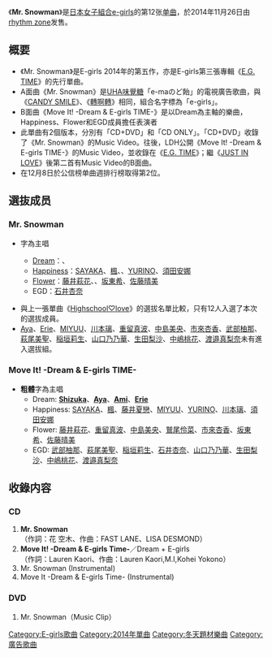 {{Infobox Single
| Name           = Mr. Snowman
| Cover          = 
| Artist         = [[E-girls|E-girls]]
| Album          = [[E.G._TIME|E.G. TIME]]
| A-side         = Mr. Snowman
| B-side         = Move It! -Dream & E-girls TIME-
| Released       = 2014年11月26日
| Format         = [[單曲|單曲]]
| Recorded       = 2014年<br/>{{JPN}}
| Genre          = [[J-POP|J-POP]]
| Lenght         =
| Label          = [[rhythm_zone|rhythm zone]]
| Writer         = 
| Producer       = 
| Certification  = 
| Chart position = * 週間最高排名第2位<small>（[[Oricon公信榜|Oricon]]）</small>
* 2014年11月度月排名第6名
| Last single    = [[Highschool♡love|Highschool♡love]]<br/>（2014年）
| This single    = '''Mr. Snowman'''<br/>（2014年）
| Next single    = [[Anniversary!!|Anniversary!!]]<br/>（2015年）
| Misc           =
}}

《'''Mr. Snowman'''》是[[日本|日本]][[女子組合|女子組合]][[e-girls|e-girls]]的第12张[[单曲|单曲]]，於2014年11月26日由[[rhythm_zone|rhythm zone]]发售。

== 概要 ==
* 《Mr. Snowman》是E-girls 2014年的第五作，亦是E-girls第三張專輯《[[E.G._TIME|E.G. TIME]]》的先行單曲。
* A面曲《Mr. Snowman》是[[味覺糖|UHA味覺糖]]「e-maのど飴」的電視廣告歌曲，與《[[CANDY_SMILE|CANDY SMILE]]》、《[[轉啊轉|轉啊轉]]》相同，組合名字標為「e-girls」。
* B面曲《Move It! -Dream & E-girls TIME-》是以Dream為主軸的樂曲，Happiness、Flower和EGD成員擔任表演者
* 此單曲有2個版本，分別有「CD+DVD」和「CD ONLY」。「CD+DVD」收錄了《Mr. Snowman》的Music Video。往後，LDH公開《Move It! -Dream & E-girls TIME-》的Music Video，並收錄在《[[E.G._TIME|E.G. TIME]]》；繼《[[THE_NEVER_ENDING_STORY|JUST IN LOVE]]》後第二首有Music Video的B面曲。
* 在12月8日於公信榜单曲週排行榜取得第2位。

== 選抜成员 ==
===Mr. Snowman===
* {{Highlight|螢光|yellow}}字為主唱
** [[Dream_(日本音樂團體)|Dream]]：{{highlight|[[西田靜香|Shizuka]]|yellow}}、{{highlight|[[中島麻未|Ami]]|yellow}}
** [[Happiness_(組合)|Happiness]]：[[SAYAKA|SAYAKA]]、[[土橋楓|楓]]、{{highlight|[[藤井夏戀|藤井夏戀]]|yellow}}、[[鈴木結莉乃|YURINO]]、[[須田安娜|須田安娜]]
** [[Flower|Flower]]：[[藤井萩花|藤井萩花]]、{{highlight|[[鷲尾伶菜|鷲尾伶菜]]|yellow}}、[[坂東希|坂東希]]、[[佐藤晴美|佐藤晴美]]
** EGD：[[石井杏奈|石井杏奈]]

* 與上一張單曲《[[Highschool♡love|Highschool♡love]]》的選拔名單比較，只有12人入選了本次的選拔成員。
* [[高本彩|Aya]]、[[阿部繪里惠|Erie]]、[[有磯實結|MIYUU]]、[[川本璃|川本璃]]、[[重留真波|重留真波]]、[[中島美央|中島美央]]、[[市來杏香|市來杏香]]、[[武部柚那|武部柚那]]、[[萩尾美聖|萩尾美聖]]、[[稲垣莉生|稲垣莉生]]、[[山口乃乃華|山口乃乃華]]、[[生田梨沙|生田梨沙]]、[[中嶋桃花|中嶋桃花]]、[[渡邉真梨奈|渡邉真梨奈]]未有進入選拔組。

===Move It! -Dream & E-girls TIME-===
* '''粗體'''字為主唱
**Dream: '''[[西田靜香|Shizuka]]'''、'''[[高本彩|Aya]]'''、'''[[中島麻未|Ami]]'''、'''[[阿部繪里惠|Erie]]'''
**Happiness: [[SAYAKA|SAYAKA]]、[[土橋楓|楓]]、[[藤井夏戀|藤井夏戀]]、[[有磯實結|MIYUU]]、[[鈴木結莉乃|YURINO]]、[[川本璃|川本璃]]、[[須田安娜|須田安娜]]
**Flower: [[藤井萩花|藤井萩花]]、[[重留真波|重留真波]]、[[中島美央|中島美央]]、[[鷲尾伶菜|鷲尾伶菜]]、[[市來杏香|市來杏香]]、[[坂東希|坂東希]]、[[佐藤晴美|佐藤晴美]]
**EGD: [[武部柚那|武部柚那]]、[[萩尾美聖|萩尾美聖]]、[[稲垣莉生|稲垣莉生]]、[[石井杏奈|石井杏奈]]、[[山口乃乃華|山口乃乃華]]、[[生田梨沙|生田梨沙]]、[[中嶋桃花|中嶋桃花]]、[[渡邉真梨奈|渡邉真梨奈]]

== 收錄内容 ==
===CD===
# '''Mr. Snowman'''<br/>（作詞：花 空木、作曲：FAST LANE、LISA DESMOND）
# '''Move It! -Dream & E-girls Time-'''／Dream + E-girls<br/>（作詞：Lauren Kaori、作曲：Lauren Kaori,M.I,Kohei Yokono）
# Mr. Snowman (Instrumental)
# Move It -Dream & E-girls Time- (Instrumental)

===DVD===
# Mr. Snowman（Music Clip）



{{E-girls}}

{{DEFAULTSORT:Mr. Snowman}}
[[Category:E-girls歌曲|Category:E-girls歌曲]]
[[Category:2014年單曲|Category:2014年單曲]]
[[Category:冬天題材樂曲|Category:冬天題材樂曲]]
[[Category:廣告歌曲|Category:廣告歌曲]]


</noinclude>